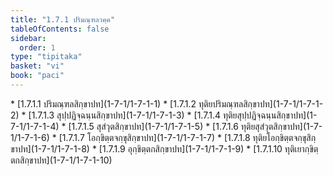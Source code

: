 ```yaml
---
title: "1.7.1 ปริมณฺฑลวคฺค"
tableOfContents: false
sidebar:
  order: 1
type: "tipitaka"
basket: "vi"
book: "paci"
---
```



<DynamicBreadcrumb />



<TableOfContents book="paci" section="1.7.1">
* [1.7.1.1 ปริมณฺฑลสิกฺขาปท](1-7-1/1-7-1-1)
* [1.7.1.2 ทุติยปริมณฺฑลสิกฺขาปท](1-7-1/1-7-1-2)
* [1.7.1.3 สุปฺปฏิจฺฉนฺนสิกฺขาปท](1-7-1/1-7-1-3)
* [1.7.1.4 ทุติยสุปฺปฏิจฺฉนฺนสิกฺขาปท](1-7-1/1-7-1-4)
* [1.7.1.5 สุสํวุตสิกฺขาปท](1-7-1/1-7-1-5)
* [1.7.1.6 ทุติยสุสํวุตสิกฺขาปท](1-7-1/1-7-1-6)
* [1.7.1.7 โอกฺขิตฺตจกฺขุสิกฺขาปท](1-7-1/1-7-1-7)
* [1.7.1.8 ทุติยโอกฺขิตฺตจกฺขุสิกฺขาปท](1-7-1/1-7-1-8)
* [1.7.1.9 อุกฺขิตฺตกสิกฺขาปท](1-7-1/1-7-1-9)
* [1.7.1.10 ทุติเยากฺขิตฺตกสิกฺขาปท](1-7-1/1-7-1-10)
</TableOfContents>